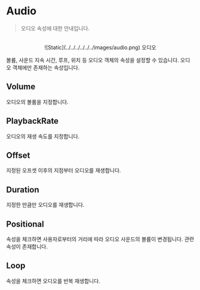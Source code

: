 # Audio

> 오디오 속성에 대한 안내입니다.

<br />

<center>![Static](../../../../../../images/audio.png) 오디오</center>

볼륨, 사운드 지속 시간, 루프, 위치 등 오디오 객체의 속성을 설정할 수 있습니다. 오디오 객체에만 존재하는 속성입니다.

## Volume

오디오의 볼륨을 지정합니다.

## PlaybackRate

오디오의 재생 속도를 지정합니다.

## Offset

지정된 오프셋 이후의 지점부터 오디오를 재생합니다.

## Duration

지정한 만큼만 오디오를 재생합니다.

## Positional

속성을 체크하면 사용자로부터의 거리에 따라 오디오 사운드의 볼륨이 변경됩니다. 관련 속성이 존재합니다.

## Loop

속성을 체크하면 오디오를 반복 재생합니다.
